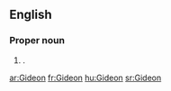 ==English==

===Proper noun===
{{en-proper noun}}

# {{given name|male}}.

[[ar:Gideon]]
[[fr:Gideon]]
[[hu:Gideon]]
[[sr:Gideon]]